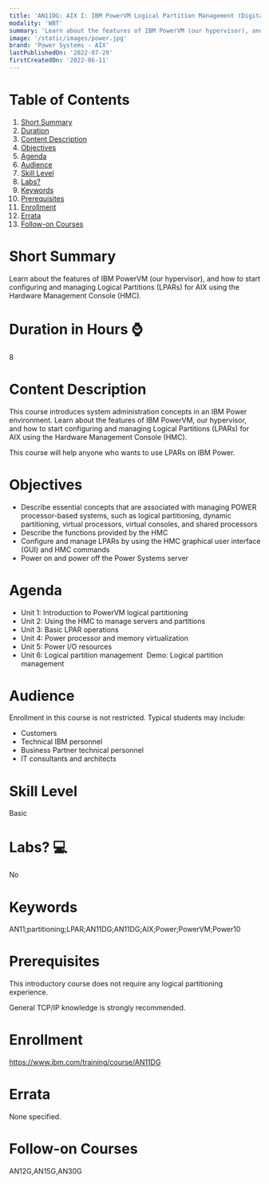 ```yaml
---
title: 'AN11DG: AIX I: IBM PowerVM Logical Partition Management (Digital Course)'
modality: 'WBT'
summary: 'Learn about the features of IBM PowerVM (our hypervisor), and how to start configuring and managing Logical Partitions (LPARs) for AIX using the Hardware Management Console (HMC).'
image: '/static/images/power.jpg'
brand: 'Power Systems - AIX'
lastPublishedOn: '2022-07-29'
firstCreatedOn: '2022-06-11'
---
```

# Table of Contents
1.  [Short Summary](#short-summary)
2.  [Duration](#duration-in-hours-)
3.  [Content Description](#content-description)
4.  [Objectives](#objectives)
5.  [Agenda](#agenda)
6.  [Audience](#audience)
7.  [Skill Level](#skill-level)
8.  [Labs?](#labs-)
9.  [Keywords](#keywords)
10. [Prerequisites](#prerequisites)
11. [Enrollment](#enrollment)
12. [Errata](#errata)
13. [Follow-on Courses](#follow-on-courses)

# Short Summary
Learn about the features of IBM PowerVM (our hypervisor), and how to start configuring and managing Logical Partitions (LPARs) for AIX using the Hardware Management Console (HMC).

# Duration in Hours ⌚
8

# Content Description
This course introduces system administration concepts in an IBM Power environment. Learn about the features of IBM PowerVM, our hypervisor, and how to start configuring and managing Logical Partitions (LPARs) for AIX using the Hardware Management Console (HMC).

This course will help anyone who wants to use LPARs on IBM Power.



# Objectives
* Describe essential concepts that are associated with managing POWER processor-based systems, such as logical partitioning, dynamic partitioning, virtual processors, virtual consoles, and shared processors
* Describe the functions provided by the HMC
* Configure and manage LPARs by using the HMC graphical user interface (GUI) and HMC commands
* Power on and power off the Power Systems server


# Agenda
* Unit 1: Introduction to PowerVM logical partitioning  
* Unit 2: Using the HMC to manage servers and partitions  
* Unit 3: Basic LPAR operations 
* Unit 4: Power processor and memory virtualization  
* Unit 5: Power I/O resources  
* Unit 6: Logical partition management  Demo: Logical partition management 



# Audience
Enrollment in this course is not restricted. Typical students may include:

* Customers
* Technical IBM personnel
* Business Partner technical personnel
* IT consultants and architects


# Skill Level
Basic               

# Labs? 💻
No

# Keywords
AN11;partitioning;LPAR;AN11DG;AN11DG;AIX;Power;PowerVM;Power10

# Prerequisites
This introductory course does not require any logical partitioning experience.

General TCP/IP knowledge is strongly recommended.



# Enrollment
https://www.ibm.com/training/course/AN11DG

# Errata
None specified.

# Follow-on Courses
AN12G,AN15G,AN30G

